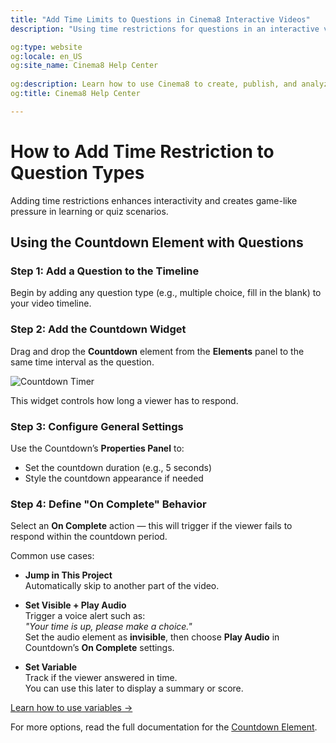 ```yaml
---
title: "Add Time Limits to Questions in Cinema8 Interactive Videos"
description: "Using time restrictions for questions in an interactive video can capture viewers' attention and introduce a gamified challenge. Let's get started."

og:type: website
og:locale: en_US
og:site_name: Cinema8 Help Center
 
og:description: Learn how to use Cinema8 to create, publish, and analyze interactive videos.
og:title: Cinema8 Help Center

---
```



# How to Add Time Restriction to Question Types

<Callout type="info">
Adding time restrictions enhances interactivity and creates game-like pressure in learning or quiz scenarios.
</Callout>

## Using the Countdown Element with Questions

<Steps>

### Step 1: Add a Question to the Timeline

Begin by adding any question type (e.g., multiple choice, fill in the blank) to your video timeline.

### Step 2: Add the Countdown Widget

Drag and drop the **Countdown** element from the **Elements** panel to the same time interval as the question.

![Countdown Timer](/screenshot/questions/countdown-1.webp)

This widget controls how long a viewer has to respond.

### Step 3: Configure General Settings

Use the Countdown’s **Properties Panel** to:

- Set the countdown duration (e.g., 5 seconds)
- Style the countdown appearance if needed

### Step 4: Define "On Complete" Behavior

Select an **On Complete** action — this will trigger if the viewer fails to respond within the countdown period.

Common use cases:

- **Jump in This Project**  
  Automatically skip to another part of the video.

- **Set Visible + Play Audio**  
  Trigger a voice alert such as:  
  _"Your time is up, please make a choice."_  
  Set the audio element as **invisible**, then choose **Play Audio** in Countdown’s **On Complete** settings.

- **Set Variable**  
  Track if the viewer answered in time.  
  You can use this later to display a summary or score.

[Learn how to use variables →](/design-advanced-interactivity/using-variables-in-interaction-design)

</Steps>

<Callout type="default">
For more options, read the full documentation for the <a href="/design-advanced-interactivity/countdown-element" target="_blank">Countdown Element</a>.
</Callout>
